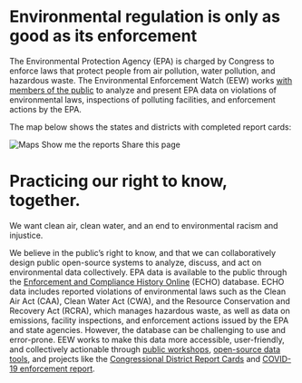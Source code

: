 
<Layout pageTitle="Home" activeHeaderLink="Home">

<!--This is the main content file to edit for this page. It is embedded in src/pages/index.js, which adds additional content-->

# Environmental regulation is only as good as its enforcement

The Environmental Protection Agency (EPA) is charged by Congress to enforce laws that protect people from air pollution, water pollution, and hazardous waste. The Environmental Enforcement Watch (EEW) works [with members of the public](/learn/events) to analyze and present EPA data on violations of environmental laws, inspections of polluting facilities, and enforcement actions by the EPA.

The map below shows the states and districts with completed report cards:

<Link to="/data/reports"><img src={Map} alt='Maps' className='full-width-image'/></Link>

<Link to='/data/reports' className='button'>Show me the reports</Link>

<Link to='https://twitter.com/intent/tweet?text=EPA%20is%20overseen%20by%20two%20congressional%20committees.%20%40EnviroDGI%20took%20a%20look%20at%20environmental%20enforcement%20in%20committee%20members%27%20home%20districts%3A%20environmentalenforcementwatch.org%20%23EEWatch' target='_blank'>Share this page</Link>

# Practicing our right to know, together.

We want clean air, clean water, and an end to environmental racism and injustice. 

We believe in the public’s right to know, and that we can collaboratively design public open-source systems to analyze, discuss, and act on environmental data collectively. EPA data is available to the public through the [Enforcement and Compliance History Online](https://echo.epa.gov) (ECHO) database. ECHO data includes reported violations of environmental laws such as the Clean Air Act (CAA), Clean Water Act (CWA), and the Resource Conservation and Recovery Act (RCRA), which manages hazardous waste, as well as data on emissions, facility inspections, and enforcement actions issued by the EPA and state agencies. However, the database can be challenging to use and error-prone. EEW works to make this data more accessible, user-friendly, and collectively actionable through [public workshops](/learn/events), [open-source data tools](https://github.com/edgi-govdata-archiving), and projects like the [Congressional District Report Cards](/data/reports) and [COVID-19 enforcement report](https://envirodatagov.org/more-permission-to-pollute-the-decline-of-epa-enforcement-and-industry-compliance-during-covid).

</Layout>
